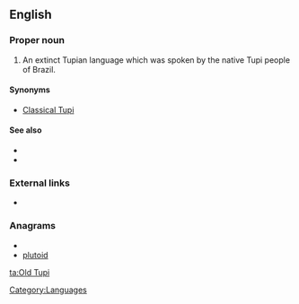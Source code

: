 ==English==

===Proper noun===
{{en-proper noun|sg=[[old|Old]] [[Tupi]]}}

# An extinct Tupian language which was spoken by the native Tupi people of Brazil.

====Synonyms====
*[[Classical Tupi]]

====See also====
*{{langcat}}
*{{pedialite|Old Tupi language}}

===External links===
* {{ISO 639|3code=tpw}}

===Anagrams===
* {{alphagram|diloptu}}
* [[plutoid#English|plutoid]]


[[Category:Languages]]

[[ta:Old Tupi]]